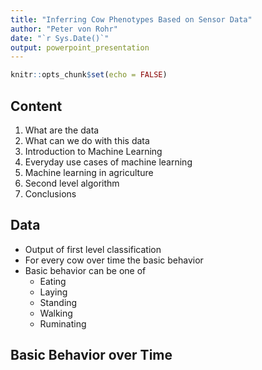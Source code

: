 ```yaml
---
title: "Inferring Cow Phenotypes Based on Sensor Data"
author: "Peter von Rohr"
date: "`r Sys.Date()`"
output: powerpoint_presentation
---
```


```r
knitr::opts_chunk$set(echo = FALSE)
```

## Content

1. What are the data 
2. What can we do with this data
3. Introduction to Machine Learning
4. Everyday use cases of machine learning
5. Machine learning in agriculture
6. Second level algorithm
7. Conclusions


## Data

* Output of first level classification
* For every cow over time the basic behavior
* Basic behavior can be one of 
    + Eating
    + Laying
    + Standing
    + Walking
    + Ruminating


## Basic Behavior over Time

```r

```

